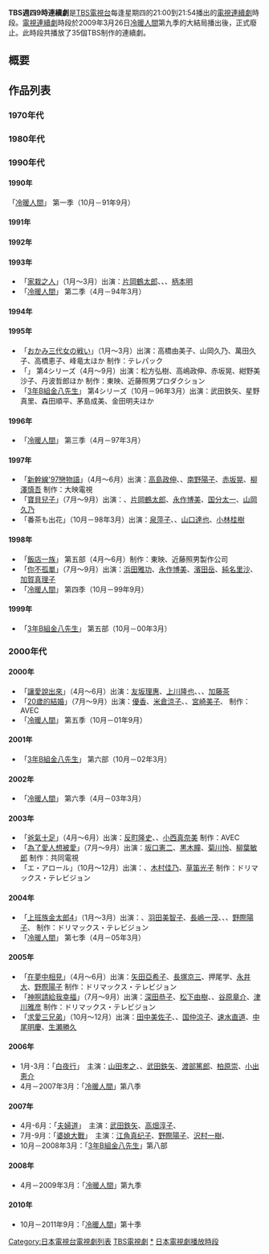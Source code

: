 '''TBS週四9時連續劇'''是[[TBS電視台|TBS電視台]]每逢星期四的21:00到21:54播出的[[電視連續劇|電視連續劇]]時段。[[電視連續劇|電視連續劇]]時段於2009年3月26日[[冷暖人間|冷暖人間]]第九季的大結局播出後，正式廢止。此時段共播放了35個TBS制作的連續劇。

== 概要 ==


== 作品列表 ==
=== 1970年代 ===
=== 1980年代 ===
=== 1990年代 ===
==== 1990年 ====
「[[冷暖人間|冷暖人間]]」 第一季（10月－91年9月）

====1991年====
==== 1992年 ====
====1993年====
*「[[家栽之人|家栽之人]]」（1月～3月）出演：[[片岡鶴太郎|片岡鶴太郎]]、{{tsl|ja|仙道敦子|仙道敦子}}、{{tsl|ja|風間トオル|}}、[[柄本明|柄本明]]
*「[[冷暖人間|冷暖人間]]」 第二季（4月－94年3月）

==== 1994年 ====
====1995年====
*「[[おかみ三代女の戦い|おかみ三代女の戦い]]」（1月～3月）出演：高橋由美子、山岡久乃、萬田久子、高橋恵子、峰竜太ほか 制作：テレパック 
*「{{tsl|ja|ホテル||HOTEL}}」 第4シリーズ（4月～9月）出演：松方弘樹、高嶋政伸、赤坂晃、紺野美沙子、丹波哲郎ほか 制作：東映、近藤照男プロダクション 
*「[[3年B組金八先生|3年B組金八先生]]」 第4シリーズ（10月－96年3月）出演：武田鉄矢、星野真里、森田順平、茅島成美、金田明夫ほか

==== 1996年 ====
*「[[冷暖人間|冷暖人間]]」 第三季（4月－97年3月）

==== 1997年 ====
*「[[新幹線'97戀物語|新幹線'97戀物語]]」（4月～6月）出演：[[高島政伸|高島政伸]]、{{tsl|ja|渡辺えり|}}、[[南野陽子|南野陽子]]、[[赤坂晃|赤坂晃]]、[[柳澤慎吾|柳澤慎吾]] 制作：大映電視
*「[[寶貝兒子|寶貝兒子]]」（7月～9月）出演：{{tsl|ja|浅野ゆう子|淺野優子}}、[[片岡鶴太郎|片岡鶴太郎]]、[[永作博美|永作博美]]、[[国分太一|国分太一]]、[[山岡久乃|山岡久乃]]
*「番茶も出花」（10月－98年3月）出演：[[泉平子|泉萍子]]、{{tsl|ja|一路真輝|一路真輝}}、[[山口達也|山口達也]]、[[小林桂樹|小林桂樹]]

==== 1998年 ====
*「[[飯店一族|飯店一族]]」 第五部（4月～6月）制作：東映、近藤照男製作公司
*「[[你不孤單|你不孤單]]」（7月～9月）出演：[[浜田雅功|浜田雅功]]、[[永作博美|永作博美]]、[[濱田岳|濱田岳]]、[[純名里沙|純名里沙]]、[[加賀真理子|加賀真理子]]
*「[[冷暖人間|冷暖人間]]」 第四季（10月－99年9月）

==== 1999年 ====
*「[[3年B組金八先生|3年B組金八先生]]」 第五部（10月－00年3月）

=== 2000年代 ===
==== 2000年 ====
*「[[讓愛說出來|讓愛說出來]]」（4月～6月）出演：[[友坂理惠|友坂理惠]]、[[上川隆也|上川隆也]]、{{tsl|ja|藤原竜也|}}、{{tsl|ja|真行寺君枝|真行寺君枝}}、[[加藤茶|加藤茶]] 
*「[[20歲的結婚|20歲的結婚]]」（7月～9月）出演：[[優香|優香]]、[[米倉涼子|米倉涼子]]、{{tsl|ja|押尾学|押尾学}}、[[宮崎美子|宮崎美子]]、{{tsl|ja|中尾彬|中尾彬}} 制作：AVEC 
*「[[冷暖人間|冷暖人間]]」 第五季（10月－01年9月）

==== 2001年 ====
*「[[3年B組金八先生|3年B組金八先生]]」 第六部（10月－02年3月）

==== 2002年 ====
*「[[冷暖人間|冷暖人間]]」 第六季（4月－03年3月）

==== 2003年 ====
*「[[爸氣十足|爸氣十足]]」（4月～6月）出演：[[反町隆史|反町隆史]]、{{tsl|ja|矢田亜希子|矢田亜希子}}、[[小西真奈美|小西真奈美]] 制作：AVEC 
*「[[為了愛人想被愛|為了愛人想被愛]]」（7月～9月）出演：[[坂口憲二|坂口憲二]]、[[黒木瞳|黒木瞳]]、[[菊川怜|菊川怜]]、[[柳葉敏郎|柳葉敏郎]] 制作：共同電視
*「エ・アロール」（10月～12月）出演：{{tsl|ja|豊川悦司|豊川悦司}}、[[木村佳乃|木村佳乃]]、[[草笛光子|草笛光子]] 制作：ドリマックス・テレビジョン

==== 2004年 ====
*「[[上班族金太郎|上班族金太郎4]]」（1月～3月）出演：{{tsl|ja|高橋克典|高橋克典}}、[[羽田美智子|羽田美智子]]、[[長嶋一茂|長嶋一茂]]、{{tsl|ja|保阪尚希|保坂尚希}}、{{tsl|ja|内藤剛志|內藤剛志}}、[[野際陽子|野際陽子]]、{{tsl|ja|高橋英樹 (俳優)|高橋英樹}} 制作：ドリマックス・テレビジョン 
*「[[冷暖人間|冷暖人間]]」 第七季（4月－05年3月）

==== 2005年 ====
*「[[在夢中相見|在夢中相見]]」（4月～6月）出演：[[矢田亞希子|矢田亞希子]]、[[長塚京三|長塚京三]]、押尾学、[[永井大|永井大]]、[[野際陽子|野際陽子]] 制作：ドリマックス・テレビジョン 
*「[[神啊請給我幸福|神啊請給我幸福]]」（7月～9月）出演：[[深田恭子|深田恭子]]、[[松下由樹|松下由樹]]、{{tsl|ja|伊原剛志|伊原剛志}}、[[谷原章介|谷原章介]]、[[津川雅彦|津川雅彦]] 制作：ドリマックス・テレビジョン 
*「[[求愛三兄弟|求愛三兄弟]]」（10月～12月）出演：[[田中美佐子|田中美佐子]]、{{tsl|ja|玉山鉄二|玉山鉄二}}、[[国仲涼子|国仲涼子]]、[[速水直道|速水直道]]、[[中尾明慶|中尾明慶]]、[[生瀬勝久|生瀬勝久]]

==== 2006年 ====
*1月-3月：「[[白夜行|白夜行]]」　主演：[[山田孝之|山田孝之]]、{{tsl|ja|綾瀬はるか|綾瀬はるか}}、[[武田鉄矢|武田鉄矢]]、[[渡部篤郎|渡部篤郎]]、[[柏原崇|柏原崇]]、[[小出恵介|小出恵介]]
*4月－2007年3月：「[[冷暖人間|冷暖人間]]」第八季
==== 2007年 ====
*4月-6月：「[[夫婦道|夫婦道]]」　主演：[[武田鉄矢|武田鉄矢]]、[[高畑淳子|高畑淳子]]、{{tsl|ja|山崎静代|山崎静代}}
*7月-9月：「[[婆媳大戰|婆媳大戰]]」　主演：[[江角真纪子|江角真纪子]]、[[野際陽子|野際陽子]]、[[沢村一樹|沢村一樹]]、{{tsl|ja|伊東四朗|伊東四朗}}
*10月－2008年3月：「[[3年B組金八先生|3年B組金八先生]]」第八部

==== 2008年 ====
*4月－2009年3月：「[[冷暖人間|冷暖人間]]」第九季
==== 2010年 ====
*10月－2011年9月：「[[冷暖人間|冷暖人間]]」第十季

{{TBS週四連續劇}}
{{TBS電視劇集}}

[[Category:日本電視台電視劇列表|Category:日本電視台電視劇列表]]
[[Category:TBS電視劇|]]
[[Category:TBS週四晚間九點連續劇|*]]
[[Category:日本電視劇播放時段|]]